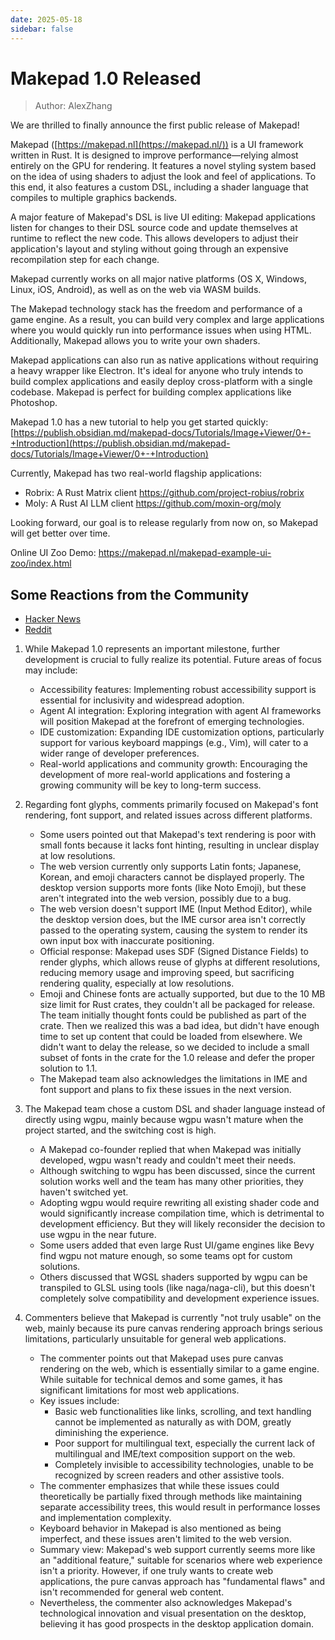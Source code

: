 ```yaml
---
date: 2025-05-18
sidebar: false
---
```


# Makepad 1.0 Released

> Author: AlexZhang

We are thrilled to finally announce the first public release of Makepad!

Makepad ([https://makepad.nl](https://makepad.nl/)) is a UI framework written in Rust. It is designed to improve performance—relying almost entirely on the GPU for rendering. It features a novel styling system based on the idea of using shaders to adjust the look and feel of applications. To this end, it also features a custom DSL, including a shader language that compiles to multiple graphics backends.

A major feature of Makepad's DSL is live UI editing: Makepad applications listen for changes to their DSL source code and update themselves at runtime to reflect the new code. This allows developers to adjust their application's layout and styling without going through an expensive recompilation step for each change.

Makepad currently works on all major native platforms (OS X, Windows, Linux, iOS, Android), as well as on the web via WASM builds.

The Makepad technology stack has the freedom and performance of a game engine. As a result, you can build very complex and large applications where you would quickly run into performance issues when using HTML. Additionally, Makepad allows you to write your own shaders.

Makepad applications can also run as native applications without requiring a heavy wrapper like Electron. It's ideal for anyone who truly intends to build complex applications and easily deploy cross-platform with a single codebase. Makepad is perfect for building complex applications like Photoshop.

Makepad 1.0 has a new tutorial to help you get started quickly: [https://publish.obsidian.md/makepad-docs/Tutorials/Image+Viewer/0+-+Introduction](https://publish.obsidian.md/makepad-docs/Tutorials/Image+Viewer/0+-+Introduction)

Currently, Makepad has two real-world flagship applications:

- Robrix: A Rust Matrix client https://github.com/project-robius/robrix
- Moly: A Rust AI LLM client https://github.com/moxin-org/moly

Looking forward, our goal is to release regularly from now on, so Makepad will get better over time.

Online UI Zoo Demo: https://makepad.nl/makepad-example-ui-zoo/index.html

## Some Reactions from the Community

- [Hacker News](https://news.ycombinator.com/item?id=43971829)
- [Reddit](https://www.reddit.com/r/rust/comments/1kllldg/makepad_10_rust_ui_framework/?share_id=N87dZDg4EYfGXcwgR5Uvd&utm_content=1&utm_medium=ios_app&utm_name=ioscss&utm_source=share&utm_term=1)

1. While Makepad 1.0 represents an important milestone, further development is crucial to fully realize its potential. Future areas of focus may include:
    
    - Accessibility features: Implementing robust accessibility support is essential for inclusivity and widespread adoption.
    - Agent AI integration: Exploring integration with agent AI frameworks will position Makepad at the forefront of emerging technologies.
    - IDE customization: Expanding IDE customization options, particularly support for various keyboard mappings (e.g., Vim), will cater to a wider range of developer preferences.
    - Real-world applications and community growth: Encouraging the development of more real-world applications and fostering a growing community will be key to long-term success.
2. Regarding font glyphs, comments primarily focused on Makepad's font rendering, font support, and related issues across different platforms.
    
    - Some users pointed out that Makepad's text rendering is poor with small fonts because it lacks font hinting, resulting in unclear display at low resolutions.
    - The web version currently only supports Latin fonts; Japanese, Korean, and emoji characters cannot be displayed properly. The desktop version supports more fonts (like Noto Emoji), but these aren't integrated into the web version, possibly due to a bug.
    - The web version doesn't support IME (Input Method Editor), while the desktop version does, but the IME cursor area isn't correctly passed to the operating system, causing the system to render its own input box with inaccurate positioning.
    - Official response: Makepad uses SDF (Signed Distance Fields) to render glyphs, which allows reuse of glyphs at different resolutions, reducing memory usage and improving speed, but sacrificing rendering quality, especially at low resolutions.
    - Emoji and Chinese fonts are actually supported, but due to the 10 MB size limit for Rust crates, they couldn't all be packaged for release. The team initially thought fonts could be published as part of the crate. Then we realized this was a bad idea, but didn't have enough time to set up content that could be loaded from elsewhere. We didn't want to delay the release, so we decided to include a small subset of fonts in the crate for the 1.0 release and defer the proper solution to 1.1.
    - The Makepad team also acknowledges the limitations in IME and font support and plans to fix these issues in the next version.
3. The Makepad team chose a custom DSL and shader language instead of directly using wgpu, mainly because wgpu wasn't mature when the project started, and the switching cost is high.
    
    - A Makepad co-founder replied that when Makepad was initially developed, wgpu wasn't ready and couldn't meet their needs.
    - Although switching to wgpu has been discussed, since the current solution works well and the team has many other priorities, they haven't switched yet.
    - Adopting wgpu would require rewriting all existing shader code and would significantly increase compilation time, which is detrimental to development efficiency. But they will likely reconsider the decision to use wgpu in the near future.
    - Some users added that even large Rust UI/game engines like Bevy find wgpu not mature enough, so some teams opt for custom solutions.
    - Others discussed that WGSL shaders supported by wgpu can be transpiled to GLSL using tools (like naga/naga-cli), but this doesn't completely solve compatibility and development experience issues.
4. Commenters believe that Makepad is currently "not truly usable" on the web, mainly because its pure canvas rendering approach brings serious limitations, particularly unsuitable for general web applications.
    
    - The commenter points out that Makepad uses pure canvas rendering on the web, which is essentially similar to a game engine. While suitable for technical demos and some games, it has significant limitations for most web applications.
    - Key issues include:
        - Basic web functionalities like links, scrolling, and text handling cannot be implemented as naturally as with DOM, greatly diminishing the experience.
        - Poor support for multilingual text, especially the current lack of multilingual and IME/text composition support on the web.
        - Completely invisible to accessibility technologies, unable to be recognized by screen readers and other assistive tools.
    - The commenter emphasizes that while these issues could theoretically be partially fixed through methods like maintaining separate accessibility trees, this would result in performance losses and implementation complexity.
    - Keyboard behavior in Makepad is also mentioned as being imperfect, and these issues aren't limited to the web version.
    - Summary view: Makepad's web support currently seems more like an "additional feature," suitable for scenarios where web experience isn't a priority. However, if one truly wants to create web applications, the pure canvas approach has "fundamental flaws" and isn't recommended for general web content.
    - Nevertheless, the commenter also acknowledges Makepad's technological innovation and visual presentation on the desktop, believing it has good prospects in the desktop application domain.